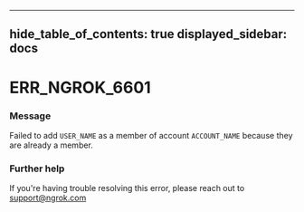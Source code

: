 

---
hide_table_of_contents: true
displayed_sidebar: docs
---


# ERR_NGROK_6601

### Message
Failed to add `USER_NAME` as a member of account `ACCOUNT_NAME` because they are already a member.

<ErrorDetails error="err_ngrok_6601" />



### Further help
If you're having trouble resolving this error, please reach out to [support@ngrok.com](mailto:support@ngrok.com?subject=Help%20with%20ERR_NGROK_6601)

